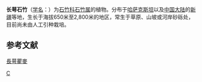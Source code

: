 {{Speciesbox 
| genus = Dianthus
| species = kuschakewiczii
| authority = Regel et Schmalh.
}}

'''长萼石竹'''（[[学名|学名]]：{{lang|la|''Dianthus kuschakewiczii''}}）为[[石竹科|石竹科]][[石竹属|石竹属]]的植物。分布于[[哈萨克斯坦|哈萨克斯坦]]以及[[中国大陆|中国大陆]]的[[新疆|新疆]]等地，生长于海拔650米至2,800米的地区，常生于草原、山坡或河岸砂砾处，目前尚未由人工引种栽培。

== 参考文献 ==
[[長萼瞿麥|長萼瞿麥]]
{{Taxonbar|from=Q15225360}}

[[Category:石竹属|C]]


{{植物小作品}}